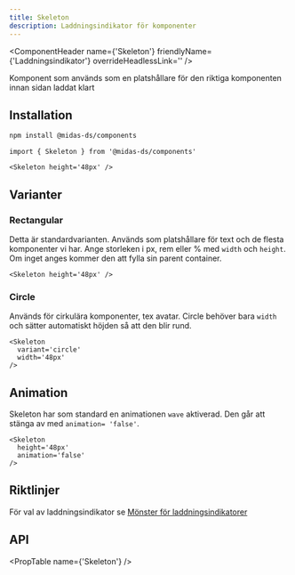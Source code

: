 ```yaml
---
title: Skeleton
description: Laddningsindikator för komponenter
---
```



<ComponentHeader
  name={'Skeleton'}
  friendlyName={'Laddningsindikator'}
  overrideHeadlessLink=''
/>

Komponent som används som en platshållare för den riktiga komponenten innan sidan laddat klart

<Skeleton height='48px' />

## Installation

```bash npm2yarn
npm install @midas-ds/components
```

```tsx
import { Skeleton } from '@midas-ds/components'
```

```tsx
<Skeleton height='48px' />
```

## Varianter

### Rectangular

Detta är standardvarianten. Används som platshållare för text och de flesta komponenter vi har. Ange storleken i px, rem eller % med `width` och `height`. Om inget anges kommer den att fylla sin parent container.

<div className='card'>
  <Skeleton height='48px' />
</div>

```tsx
<Skeleton height='48px' />
```

### Circle

Används för cirkulära komponenter, tex avatar. Circle behöver bara `width` och sätter automatiskt höjden så att den blir rund.

<div className='card'>
  <Skeleton
    variant='circle'
    width='48px'
  />
</div>

```tsx
<Skeleton
  variant='circle'
  width='48px'
/>
```

## Animation

Skeleton har som standard en animationen `wave` aktiverad. Den går att stänga av med `animation= 'false'`.

<div className='card'>
  <Skeleton
    height='48px'
    animation='false'
  />
</div>

```tsx
<Skeleton
  height='48px'
  animation='false'
/>
```

## Riktlinjer

För val av laddningsindikator se [Mönster för laddningsindikatorer](/design-patterns/page-loading)

## API

<PropTable name={'Skeleton'} />
